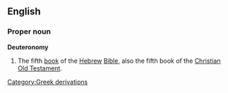 ==English==
===Proper noun===
{{wikipedia}}
'''Deuteronomy'''
#The fifth [[book]] of the [[Hebrew]] [[Bible]], also the fifth book of the [[Christian]] [[Old Testament]].
[[Category:Greek derivations]]